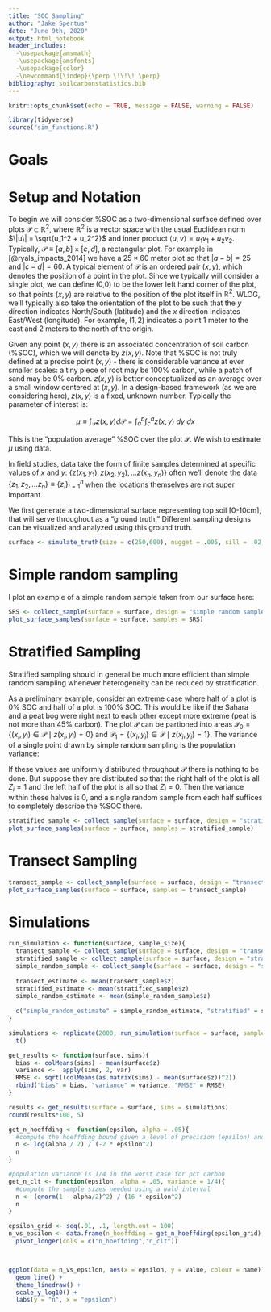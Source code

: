 ```yaml
---
title: "SOC Sampling"
author: "Jake Spertus"
date: "June 9th, 2020"
output: html_notebook
header_includes:
  -\usepackage{amsmath}
  -\usepackage{amsfonts}
  -\usepackage{color}
  -\newcommand{\indep}{\perp \!\!\! \perp}
bibliography: soilcarbonstatistics.bib
---
```

```r
knitr::opts_chunk$set(echo = TRUE, message = FALSE, warning = FALSE)
```

```r
library(tidyverse)
source("sim_functions.R")
```


# Goals



# Setup and Notation

To begin we will consider %SOC as a two-dimensional surface defined over plots $\mathcal{P} \subset \mathbb{R}^2$, where $\mathbb{R}^2$ is a vector space with the usual Euclidean norm $\|u\| = \sqrt{u_1^2 + u_2^2}$ and inner product $\langle u,v \rangle = u_1v_1 + u_2v_2$. Typically, $\mathcal{P} \equiv [a,b]\times[c,d]$, a rectangular plot. For example in [@ryals_impacts_2014] we have a $25 \times 60$ meter plot so that $|a-b| = 25$ and $|c-d| = 60$. A typical element of $\mathcal{P}$ is an ordered pair $(x,y)$, which denotes the position of a point in the plot. Since we typically will consider a single plot, we can define (0,0) to be the lower left hand corner of the plot, so that points $(x,y)$ are relative to the position of the plot itself in $\mathbb{R}^2$. WLOG, we'll typically also take the orientation of the plot to be such that the $y$ direction indicates North/South (latitude) and the $x$ direction indicates East/West (longitude). For example, $(1,2)$ indicates a point 1 meter to the east and 2 meters to the north of the origin. 

Given any point $(x,y)$ there is an associated concentration of soil carbon (%SOC), which we will denote by $z(x,y)$. Note that %SOC is not truly defined at a precise point $(x,y)$ - there is considerable variance at ever smaller scales: a tiny piece of root may be 100\% carbon, while a patch of sand may be 0\% carbon. $z(x,y)$ is better conceptualized as an average over a small window centered at $(x,y)$. In a design-based framework (as we are considering here), $z(x,y)$ is a fixed, unknown number. Typically the parameter of interest is:

$$\mu \equiv \int_\mathcal{P} z(x,y) d\mathcal{P}  = \int_a^b \int_c^d z(x,y)~ dy ~dx$$

This is the "population average" %SOC over the plot $\mathcal{P}$. We wish to estimate $\mu$ using data. 

In field studies, data take the form of finite samples determined at specific values of $x$ and $y$: $\{z(x_1,y_1), z(x_2, y_2), ... z(x_n, y_n) \}$ often we'll denote the data $\{z_1, z_2, ... z_n\} \equiv \{z_i\}_{i=1}^n$ when the locations themselves are not super important. 


We first generate a two-dimensional surface representing top soil [0-10cm], that will serve throughout as a "ground truth." Different sampling designs can be visualized and analyzed using this ground truth.

```r
surface <- simulate_truth(size = c(250,600), nugget = .005, sill = .02, range = 40, intercept = .005, y_trend = TRUE, max_mean = .1)
```


# Simple random sampling


I plot an example of a simple random sample taken from our surface here:

```r
SRS <- collect_sample(surface = surface, design = "simple random sample", n_samp = 30)
plot_surface_samples(surface = surface, samples = SRS)
```


# Stratified Sampling

Stratified sampling should in general be much more efficient than simple random sampling whenever heterogeneity can be reduced by stratification. 

As a preliminary example, consider an extreme case where half of a plot is 0\% SOC and half of a plot is 100\% SOC. This would be like if the Sahara and a peat bog were right next to each other except more extreme (peat is not more than 45\% carbon). The plot $\mathcal{P}$ can be partioned into areas $\mathcal{P}_0 = \{(x_i,y_i) \in \mathcal{P} \mid z(x_i,y_i) = 0\}$ and $\mathcal{P}_1 = \{(x_i,y_i) \in \mathcal{P} \mid z(x_i,y_i) = 1\}$. The variance of a single point drawn by simple random sampling is the population variance:
\begin{align*}
\mathbb{V}[Z_i] &= \int_{\mathcal{P}} (Z_i - \mathbb{E}[Z_i])^2 d\mathcal{P}\\
&= \int_{\mathcal{P}_0} (Z_i - 1/2)^2 d\mathcal{P}_0 + \int_{\mathcal{P}_1} (Z_i - 1/2)^2 d\mathcal{P}_1\\ 
&= \int_{\mathcal{P}_0} 1/4 ~ d\mathcal{P}_0 + \int_{\mathcal{P}_1} 1/4 ~ d\mathcal{P}_1\\
&= 1/8 + 1/8\\ 
&= 1/4
\end{align*}

If these values are uniformly distributed throughout $\mathcal{P}$ there is nothing to be done. But suppose they are distributed so that the right half of the plot is all $Z_i = 1$ and the left half of the plot is all so that $Z_i = 0$. Then the variance within these halves is 0, and a single random sample from each half suffices to completely describe the %SOC there. 

```r
stratified_sample <- collect_sample(surface = surface, design = "stratified random sample", n_samp = 30, n_strata = 10)
plot_surface_samples(surface = surface, samples = stratified_sample)
```

# Transect Sampling

```r
transect_sample <- collect_sample(surface = surface, design = "transect", n_samp = 30)
plot_surface_samples(surface = surface, samples = transect_sample)
```


# Simulations 

```r
run_simulation <- function(surface, sample_size){
  transect_sample <- collect_sample(surface = surface, design = "transect", n_samp = sample_size)
  stratified_sample <- collect_sample(surface = surface, design = "stratified random sample", n_samp = sample_size, n_strata = sample_size/3)
  simple_random_sample <- collect_sample(surface = surface, design = "simple random sample", n_samp = sample_size)
  
  transect_estimate <- mean(transect_sample$z)
  stratified_estimate <- mean(stratified_sample$z)
  simple_random_estimate <- mean(simple_random_sample$z)
  
  c("simple_random_estimate" = simple_random_estimate, "stratified" = stratified_estimate, "transect" = transect_estimate)
}

simulations <- replicate(2000, run_simulation(surface = surface, sample_size = 30)) %>% 
  t()

get_results <- function(surface, sims){
  bias <- colMeans(sims) - mean(surface$z)
  variance <-  apply(sims, 2, var)
  RMSE <- sqrt((colMeans(as.matrix(sims) - mean(surface$z))^2))
  rbind("bias" = bias, "variance" = variance, "RMSE" = RMSE)
}

results <- get_results(surface = surface, sims = simulations)
round(results*100, 5)
```





<!--
### Hoeffding Bound

We can use the *Hoeffding bound* to construct a finite sample confidence interval on the percent carbon estimated using simple random sampling. This bound is finite-sample valid and does not rely on any other assumptions other than the fact that percent carbon is in $[0,1]$. For samples $Z_1, Z_2, ... Z_n$ drawn from a bounded population, the probability that the sample mean is $\epsilon$ far from the population mean is:

$$P(|\bar{Z} - \mathbb{E}[Z_1]| \geq \epsilon) \leq 2\exp\{-2 n \epsilon^2\} $$

If we would like a 95% confidence interval on the sample mean, then we can set the LHS equal to .05 and rearrange:

\begin{align}
.05 &\leq 2 \exp\{- 2 n \epsilon^2\}\\ 
\log(.025) &\leq -2 n \epsilon^2\\
\frac{\log(.025)}{-2\epsilon^2} &\leq n
\end{align}

Thus for a 95\% confidence interval with width $\epsilon$ we would need $\frac{\log(.025)}{-2\epsilon^2}$ samples. This is a lot. Below we plot $n$ as a function of $\epsilon$, the desired precision, on the $\log_{10}$ scale.

-->

```r
get_n_hoeffding <- function(epsilon, alpha = .05){
  #compute the hoeffding bound given a level of precision (epsilon) and a level of desired confidence (alpha)
  n <- log(alpha / 2) / (-2 * epsilon^2) 
  n
}
```




<!--
### Central Limit Theorem Bound

On the other hand, we could consider the *central limit theorem* and an upper bound on the population variance. Since $Z_i \in [0,1]$, we have that $\sigma^2 \leq 1/4$. The central limit theorem gives an asymptotic distribution of the variation of the sample mean from the population mean:

$$\mathbb{P}(|\bar{Z} - \mu| > \epsilon) = 2 \bigg (1 - \Phi \big (\frac{\epsilon}{\sigma / \sqrt{n}} \big ) \bigg ) \leq 2 \big (1-\Phi ( 4\epsilon \sqrt{n}) \big )$$
Therefore if we wish to bound deviations from the mean by $\epsilon$ to occur with probability less than $\alpha$ we can collect $n$ so that:

\begin{align}
2(1 - \Phi(4 \epsilon \sqrt{n})) &\leq \alpha\\
&\implies \\
\Phi(4 \epsilon \sqrt{n}) \geq 1 - \alpha/2\\
&\implies\\
n \geq \frac{\Phi^{-1}(1-\alpha/2)^2}{16 \epsilon^2}
\end{align}

-->

```r
#population variance is 1/4 in the worst case for pct carbon
get_n_clt <- function(epsilon, alpha = .05, variance = 1/4){
  #compute the sample sizes needed using a wald interval
  n <- (qnorm(1 - alpha/2)^2) / (16 * epsilon^2)
  n
}
```


```r
epsilon_grid <- seq(.01, .1, length.out = 100)
n_vs_epsilon <- data.frame(n_hoeffding = get_n_hoeffding(epsilon_grid), n_clt = get_n_clt(epsilon_grid), epsilon = epsilon_grid) %>%
  pivot_longer(cols = c("n_hoeffding","n_clt"))



ggplot(data = n_vs_epsilon, aes(x = epsilon, y = value, colour = name)) +
  geom_line() +
  theme_linedraw() +
  scale_y_log10() +
  labs(y = "n", x = "epsilon")
```


